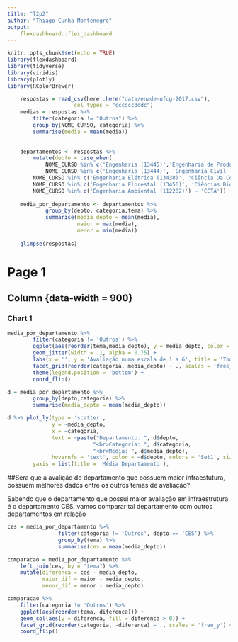 ---
title: "l2p2"
author: "Thiago Cunha Montenegro"
output: 
    flexdashboard::flex_dashboard
---

```{r setup, include=FALSE}
knitr::opts_chunk$set(echo = TRUE)
library(flexdashboard)
library(tidyverse)
library(viridis)
library(plotly)
library(RColorBrewer)
```
```{r read, include=FALSE}
    respostas = read_csv(here::here("data/enade-ufcg-2017.csv"),
                     col_types = "cccdccdddc")
    medias = respostas %>% 
        filter(categoria != "Outros") %>% 
        group_by(NOME_CURSO, categoria) %>% 
        summarise(media = mean(media))
 
   
    departamentos <- respostas %>%
        mutate(depto = case_when(
            NOME_CURSO %in% c('Engenharia (13445)','Engenharia de Produção (79570)', 'Engenharia Mecânica (13442)', 'Engenharia Química (13441)', 'Engenharia (118562)') ~ 'CCT',
            NOME_CURSO %in% c('Engenharia (13444)', 'Engenharia Civil (13439)','Engenharia de Alimentos (112294)', 'Arquitetura e Urbanismo (1129147)') ~ 'CTRN', NOME_CURSO %in% c('Geografia (Licenciatura) (120777)', 'História (Licenciatura) (13449)', 'Letras-Português (Licenciatura) (1158116)', 'Pedagogia (Licenciatura) (13452)') ~ 'CH',NOME_CURSO %in% c('Geografia (Licenciatura) (13407)','História (Licenciatura) (13405)', 'Letras-Português (Licenciatura) (1160083)','Pedagogia (Licenciatura) (13410)', 'Química (Licenciatura) (1152881)', 'Ciências Biológicas (Licenciatura) (1152882)') ~ 'CFP',NOME_CURSO %in% c('Engenharia (1106561)', 'Engenharia de Produção (1106578)', 'Ciências Sociais (Licenciatura) (1106595)') ~ 'CDSA', NOME_CURSO %in% c('Química (Licenciatura) (99808)', 'Ciências Biológicas (Licenciatura) (99804)') ~ 'CES',
        NOME_CURSO %in% c('Engenharia Elétrica (13438)', 'Ciência Da Computação (Bacharelado) (13446)') ~ 'CEEI',
        NOME_CURSO %in% c('Engenharia Florestal (13456)', 'Ciências Biológicas (Licenciatura) (99802)') ~ 'CSTR',
        NOME_CURSO %in% c('Engenharia Ambiental (112282)') ~ 'CCTA'))
    
    media_por_departamento <- departamentos %>%
            group_by(depto, categoria,tema) %>%
            summarise(media_depto = mean(media),
                      maior = max(media),
                      menor = min(media))
    
    glimpse(respostas)
```


Page 1
========================================================
Column {data-width = 900}
-------------------------------------------------------
### Chart 1

```{r}
media_por_departamento %>%
        filter(categoria != 'Outros') %>%
        ggplot(aes(reorder(tema,media_depto), y = media_depto, color = depto)) +
        geom_jitter(width = .1, alpha = 0.75) +
        labs(x = '', y = 'Avaliação numa escala de 1 a 6', title = 'Todas as Respostas', subtitle = 'Cada Departamento uma Cor')+
        facet_grid(reorder(categoria, media_depto) ~ ., scales = 'free_y') +
        theme(legend.position = 'bottom') +
        coord_flip() 

```

```{r}
d = media_por_departamento %>%
        group_by(depto,categoria) %>%
        summarise(media_depto = mean(media_depto))

d %>% plot_ly(type = 'scatter',
              y = ~media_depto, 
              x = ~categoria,
              text = ~paste("Departamento: ", d$depto,
                           "<br>Categoria: ", d$categoria,
                           "<br>Media: ", d$media_depto),
              hovernfo = 'text', color = ~d$depto, colors = 'Set1', size = 1) %>% layout(title = 'Avaliações dos Departamentos entre os Temas',
        yaxis = list(title = 'Média Departamento'),                                             xaxis = list(title = 'Tema de Avaliação'))
```
##Sera que a avalição do departamento que possuem maior infraestutura, possuem melhores dados entre os outros temas de avaliação?

Sabendo que o departamento que possui maior avaliação em infraestrutura é o departamento CES, vamos comparar tal departamento com outros departamentos em relação
```{r}

ces = media_por_departamento %>%
                filter(categoria != 'Outros', depto == 'CES') %>%
                group_by(tema) %>%
                summarise(ces = mean(media_depto))

comparacao = media_por_departamento %>% 
    left_join(ces, by = "tema") %>% 
    mutate(diferenca = ces - media_depto, 
           maior_dif = maior - media_depto, 
           menor_dif = menor - media_depto)

```

```{r fig.height=12, fig.width=6}
comparacao %>% 
    filter(categoria != 'Outros') %>%
    ggplot(aes(reorder(tema, diferenca))) +
    geom_col(aes(y = diferenca, fill = diferenca > 0)) +
    facet_grid(reorder(categoria, -diferenca) ~ ., scales = 'free_y') +
    coord_flip()

```
